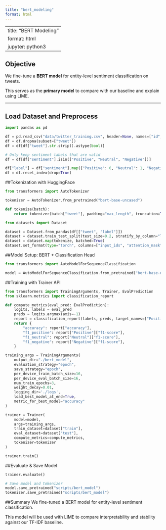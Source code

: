 ```yaml
---
title: "bert_modeling"
format: html
---
```


---
title: "BERT Modeling"
format: html
jupyter: python3
---

## Objective

We fine-tune a **BERT model** for entity-level sentiment classification on tweets.

This serves as the **primary model** to compare with our baseline and explain using LIME.

---

## Load Dataset and Preprocess

```python
import pandas as pd

df = pd.read_csv("data/twitter_training.csv", header=None, names=["id", "entity", "sentiment", "tweet"])
df = df.dropna(subset=["tweet"])
df = df[df["tweet"].str.strip().astype(bool)]

# Only keep sentiment labels that are valid
df = df[df["sentiment"].isin(["Positive", "Neutral", "Negative"])]

df["label"] = df["sentiment"].map({"Positive": 0, "Neutral": 1, "Negative": 2})
df = df.reset_index(drop=True)
```


##Tokenization with HuggingFace
```python
from transformers import AutoTokenizer

tokenizer = AutoTokenizer.from_pretrained("bert-base-uncased")

def tokenize(batch):
    return tokenizer(batch["tweet"], padding="max_length", truncation=True, max_length=128)

from datasets import Dataset

dataset = Dataset.from_pandas(df[["tweet", "label"]])
dataset = dataset.train_test_split(test_size=0.2, stratify_by_column="label")
dataset = dataset.map(tokenize, batched=True)
dataset.set_format(type="torch", columns=["input_ids", "attention_mask", "label"])
```

##Model Setup: BERT + Classification Head
```python
from transformers import AutoModelForSequenceClassification

model = AutoModelForSequenceClassification.from_pretrained("bert-base-uncased", num_labels=3)
```

##Training with Trainer API
```python
from transformers import TrainingArguments, Trainer, EvalPrediction
from sklearn.metrics import classification_report

def compute_metrics(eval_pred: EvalPrediction):
    logits, labels = eval_pred
    preds = logits.argmax(axis=-1)
    report = classification_report(labels, preds, target_names=["Positive", "Neutral", "Negative"], output_dict=True)
    return {
        "accuracy": report["accuracy"],
        "f1_positive": report["Positive"]["f1-score"],
        "f1_neutral": report["Neutral"]["f1-score"],
        "f1_negative": report["Negative"]["f1-score"],
    }

training_args = TrainingArguments(
    output_dir="./bert_model",
    evaluation_strategy="epoch",
    save_strategy="epoch",
    per_device_train_batch_size=16,
    per_device_eval_batch_size=16,
    num_train_epochs=3,
    weight_decay=0.01,
    logging_dir='./logs',
    load_best_model_at_end=True,
    metric_for_best_model="accuracy"
)

trainer = Trainer(
    model=model,
    args=training_args,
    train_dataset=dataset["train"],
    eval_dataset=dataset["test"],
    compute_metrics=compute_metrics,
    tokenizer=tokenizer
)

trainer.train()
```

##Evaluate & Save Model
```python
trainer.evaluate()

# Save model and tokenizer
model.save_pretrained("scripts/bert_model")
tokenizer.save_pretrained("scripts/bert_model")
```

##Summary
We fine-tuned a BERT model for entity-level sentiment classification.

This model will be used with LIME to compare interpretability and stability against our TF-IDF baseline.